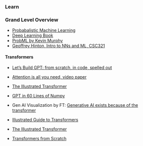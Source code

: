### Learn

### Grand Level Overview

- [Probabalistic Machine Learning](https://probml.github.io/pml-book/book1.html)
- [Deep Learning Book](https://www.deeplearningbook.org/)
- [ProbML by Kevin Murphy](https://probml.github.io/pml-book/)
- [Geoffrey Hinton, Intro to NNs and ML, CSC321](https://www.dropbox.com/scl/fi/7bzpik2hhblb431cnfe9a/hintonlecturesmerged.pdf?rlkey=r0kht5s1byqswslrt125dkope&dl=0)


#### Transformers

- [Let's Build GPT: from scratch, in code, spelled out](https://www.youtube.com/watch?v=kCc8FmEb1nY)
- [Attention is all you need, video paper](https://www.youtube.com/watch?v=iDulhoQ2pro)
- [The Illustrated Transformer](https://jalammar.github.io/illustrated-transformer/)
- [GPT in 60 Lines of Numpy](https://jaykmody.com/blog/gpt-from-scratch/)
- Gen AI Visualization by FT: [Generative AI exists because of the transformer](https://ig.ft.com/generative-ai/)

- [Illustrated Guide to Transformers](https://www.youtube.com/watch?v=4Bdc55j80l8)
- [The Illustrated Transformer](https://jalammar.github.io/illustrated-transformer/)
- [Transformers from Scratch](https://e2eml.school/transformers.html)